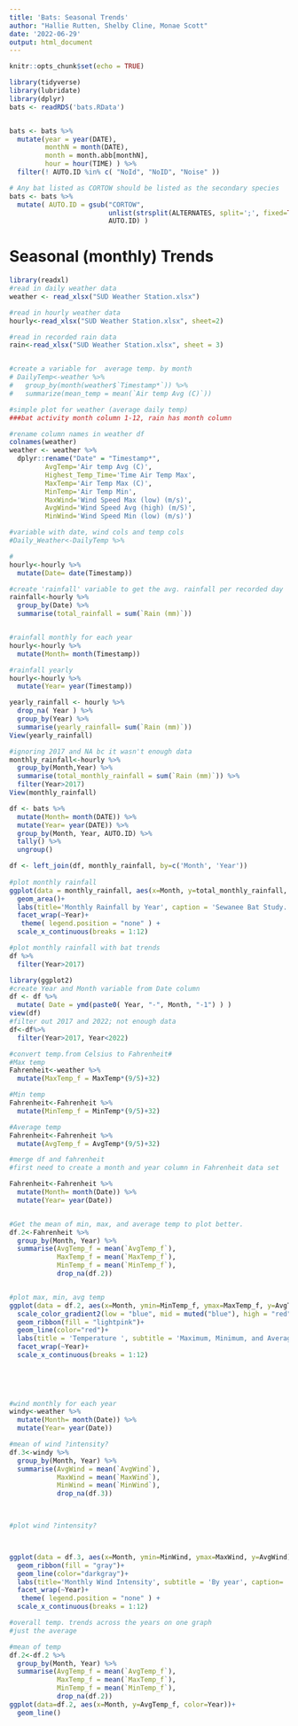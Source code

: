 ```yaml
---
title: 'Bats: Seasonal Trends'
author: "Hallie Rutten, Shelby Cline, Monae Scott"
date: '2022-06-29'
output: html_document
---
```


```r
knitr::opts_chunk$set(echo = TRUE)

library(tidyverse)
library(lubridate)
library(dplyr)
bats <- readRDS('bats.RData')


bats <- bats %>% 
  mutate(year = year(DATE), 
         monthN = month(DATE),
         month = month.abb[monthN],
         hour = hour(TIME) ) %>% 
  filter(! AUTO.ID %in% c( "NoId", "NoID", "Noise" ))

# Any bat listed as CORTOW should be listed as the secondary species
bats <- bats %>% 
  mutate( AUTO.ID = gsub("CORTOW", 
                         unlist(strsplit(ALTERNATES, split=';', fixed=TRUE))[1],
                         AUTO.ID) )
```

# Seasonal (monthly) Trends

```r


library(readxl)
#read in daily weather data
weather <- read_xlsx("SUD Weather Station.xlsx")

#read in hourly weather data
hourly<-read_xlsx("SUD Weather Station.xlsx", sheet=2)

#read in recorded rain data
rain<-read_xlsx("SUD Weather Station.xlsx", sheet = 3)


#create a variable for  average temp. by month
# DailyTemp<-weather %>% 
#   group_by(month(weather$`Timestamp*`)) %>% 
#   summarize(mean_temp = mean(`Air temp Avg (C)`)) 

#simple plot for weather (average daily temp)
###bat activity month column 1-12, rain has month column

```

```r
#rename column names in weather df
colnames(weather)
weather <- weather %>%
  dplyr::rename("Date" = "Timestamp*",
         AvgTemp='Air temp Avg (C)',
         Highest_Temp_Time='Time Air Temp Max',
         MaxTemp='Air Temp Max (C)',
         MinTemp='Air Temp Min',
         MaxWind='Wind Speed Max (low) (m/s)',
         AvgWind='Wind Speed Avg (high) (m/S)',
         MinWind='Wind Speed Min (low) (m/s)')

#variable with date, wind cols and temp cols
#Daily_Weather<-DailyTemp %>% 

#
hourly<-hourly %>% 
  mutate(Date= date(Timestamp)) 

#create 'rainfall' variable to get the avg. rainfall per recorded day 
rainfall<-hourly %>%  
  group_by(Date) %>% 
  summarise(total_rainfall = sum(`Rain (mm)`))


#rainfall monthly for each year
hourly<-hourly %>% 
  mutate(Month= month(Timestamp)) 

#rainfall yearly
hourly<-hourly %>% 
  mutate(Year= year(Timestamp))

yearly_rainfall <- hourly %>% 
  drop_na( Year ) %>% 
  group_by(Year) %>%
  summarise(yearly_rainfall= sum(`Rain (mm)`)) 
View(yearly_rainfall)  

#ignoring 2017 and NA bc it wasn't enough data
monthly_rainfall<-hourly %>%  
  group_by(Month,Year) %>% 
  summarise(total_monthly_rainfall = sum(`Rain (mm)`)) %>% 
  filter(Year>2017)
View(monthly_rainfall)

df <- bats %>% 
  mutate(Month= month(DATE)) %>% 
  mutate(Year= year(DATE)) %>% 
  group_by(Month, Year, AUTO.ID) %>% 
  tally() %>%
  ungroup()

df <- left_join(df, monthly_rainfall, by=c('Month', 'Year'))
  
#plot monthly rainfall 
ggplot(data = monthly_rainfall, aes(x=Month, y=total_monthly_rainfall, fill=Year))+
  geom_area()+
  labs(title='Monthly Rainfall by Year', caption = 'Sewanee Bat Study. DataLab 2022', y='Total Rainfall (mm)')+
  facet_wrap(~Year)+
   theme( legend.position = "none" ) +
  scale_x_continuous(breaks = 1:12)

#plot monthly rainfall with bat trends
df %>% 
  filter(Year>2017)

```

```r
library(ggplot2)
#create Year and Month variable from Date column
df <- df %>% 
  mutate( Date = ymd(paste0( Year, "-", Month, "-1") ) )
view(df)
#filter out 2017 and 2022; not enough data
df<-df%>% 
  filter(Year>2017, Year<2022)

```

```r
#convert temp.from Celsius to Fahrenheit#
#Max temp
Fahrenheit<-weather %>% 
  mutate(MaxTemp_f = MaxTemp*(9/5)+32)

#Min temp
Fahrenheit<-Fahrenheit %>% 
  mutate(MinTemp_f = MinTemp*(9/5)+32)

#Average temp
Fahrenheit<-Fahrenheit %>% 
  mutate(AvgTemp_f = AvgTemp*(9/5)+32)

#merge df and fahrenheit
#first need to create a month and year column in Fahrenheit data set

Fahrenheit<-Fahrenheit %>% 
  mutate(Month= month(Date)) %>% 
  mutate(Year= year(Date))


#Get the mean of min, max, and average temp to plot better.
df.2<-Fahrenheit %>%  
  group_by(Month, Year) %>% 
  summarise(AvgTemp_f = mean(`AvgTemp_f`),
            MaxTemp_f = mean(`MaxTemp_f`),
            MinTemp_f = mean(`MinTemp_f`),
            drop_na(df.2))


#plot max, min, avg temp 
ggplot(data = df.2, aes(x=Month, ymin=MinTemp_f, ymax=MaxTemp_f, y=AvgTemp_f))+
  scale_color_gradient2(low = "blue", mid = muted("blue"), high = "red", midpoint = median(df.2$AvgTemp_f))+
  geom_ribbon(fill = "lightpink")+
  geom_line(color="red")+
  labs(title = 'Temperature ', subtitle = 'Maximum, Minimum, and Average', caption = 'Sewanee Bat Study. DataLab 2022', y='Temperature (°F)')+
  facet_wrap(~Year)+
  scale_x_continuous(breaks = 1:12)
  
  

  

```

```r
#wind monthly for each year
windy<-weather %>% 
  mutate(Month= month(Date)) %>% 
  mutate(Year= year(Date))

#mean of wind ?intensity? 
df.3<-windy %>%  
  group_by(Month, Year) %>% 
  summarise(AvgWind = mean(`AvgWind`),
            MaxWind = mean(`MaxWind`),
            MinWind = mean(`MinWind`),
            drop_na(df.3))


  
#plot wind ?intensity? 



ggplot(data = df.3, aes(x=Month, ymin=MinWind, ymax=MaxWind, y=AvgWind))+
  geom_ribbon(fill = "gray")+
  geom_line(color="darkgray")+
  labs(title='Monthly Wind Intensity', subtitle = 'By year', caption= 'Sewanee Bat Study. DataLab 2022',y='Total Wind Speed (m/s)')+
  facet_wrap(~Year)+
   theme( legend.position = "none" ) +
  scale_x_continuous(breaks = 1:12)

```

```r
#overall temp. trends across the years on one graph
#just the average

#mean of temp
df.2<-df.2 %>%  
  group_by(Month, Year) %>% 
  summarise(AvgTemp_f = mean(`AvgTemp_f`),
            MaxTemp_f = mean(`MaxTemp_f`),
            MinTemp_f = mean(`MinTemp_f`),
            drop_na(df.2))
ggplot(data=df.2, aes(x=Month, y=AvgTemp_f, color=Year))+
  geom_line()
```